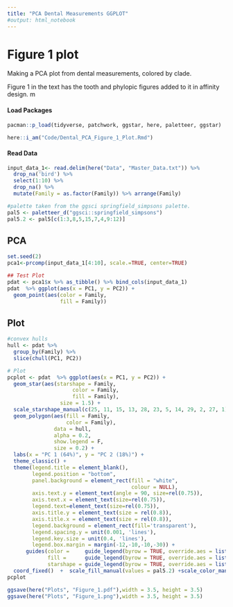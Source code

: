 ```yaml
---
title: "PCA Dental Measurements GGPLOT"
#output: html_notebook
---
```

# Figure 1 plot

Making a PCA plot from dental measurements, colored by clade. 

Figure 1 in the text has the tooth and phylopic figures added to it in affinity design. m

#### Load Packages
```r
pacman::p_load(tidyverse, patchwork, ggstar, here, paletteer, ggstar)

here::i_am("Code/Dental_PCA_Figure_1_Plot.Rmd")
```

#### Read Data
```r
input_data_1<- read.delim(here("Data", "Master_Data.txt")) %>% 
  drop_na('bird') %>% 
  select(1:10) %>% 
  drop_na() %>% 
  mutate(Family = as.factor(Family)) %>% arrange(Family)

#palette taken from the ggsci springfield_simpsons palette. 
pal5 <- paletteer_d("ggsci::springfield_simpsons") 
pal5.2 <- pal5[c(1:3,8,5,15,7,4,9:12)]
```

## PCA  
```r
set.seed(2)
pca1<-prcomp(input_data_1[4:10], scale.=TRUE, center=TRUE)

## Test Plot
pdat <- pca1$x %>% as_tibble() %>% bind_cols(input_data_1)
pdat  %>% ggplot(aes(x = PC1, y = PC2)) +
  geom_point(aes(color = Family,
                 fill = Family))
```


## Plot 

```r
#convex hulls
hull <- pdat %>% 
  group_by(Family) %>% 
  slice(chull(PC1, PC2))

# Plot
pcplot <- pdat  %>% ggplot(aes(x = PC1, y = PC2)) +
  geom_star(aes(starshape = Family,
                     color = Family,
                     fill = Family),
                 size = 1.5) +
  scale_starshape_manual(c(25, 11, 15, 13, 28, 23, 5, 14, 29, 2, 27, 1)) +
  geom_polygon(aes(fill = Family, 
                   color = Family),
               data = hull, 
               alpha = 0.2, 
               show.legend = F,
               size = 0.2) +
  labs(x = "PC 1 (64%)", y = "PC 2 (18%)") +
  theme_classic() +
  theme(legend.title = element_blank(), 
        legend.position = "bottom",
        panel.background = element_rect(fill = "white", 
                                        colour = NULL),
        axis.text.y = element_text(angle = 90, size=rel(0.75)),
        axis.text.x = element_text(size=rel(0.75)),
        legend.text=element_text(size=rel(0.75)),
        axis.title.y = element_text(size = rel(0.8)),
        axis.title.x = element_text(size = rel(0.8)),
        legend.background = element_rect(fill='transparent'),
        legend.spacing.y = unit(0.001, 'lines'),
        legend.key.size = unit(0.4, 'lines'),
        legend.box.margin = margin(-12,-10,-10,-30)) +
      guides(color =     guide_legend(byrow = TRUE, override.aes = list(size = 1.5),  ncol = 4),
             fill =      guide_legend(byrow = TRUE, override.aes = list(size = 1.5),  ncol = 4),
             starshape = guide_legend(byrow = TRUE, override.aes = list(size = 1.5),  ncol = 4)) + 
  coord_fixed()  +  scale_fill_manual(values = pal5.2) +scale_color_manual(values = pal5.2)
pcplot

ggsave(here("Plots", "Figure_1.pdf"),width = 3.5, height = 3.5)
ggsave(here("Plots", "Figure_1.png"),width = 3.5, height = 3.5)
```
